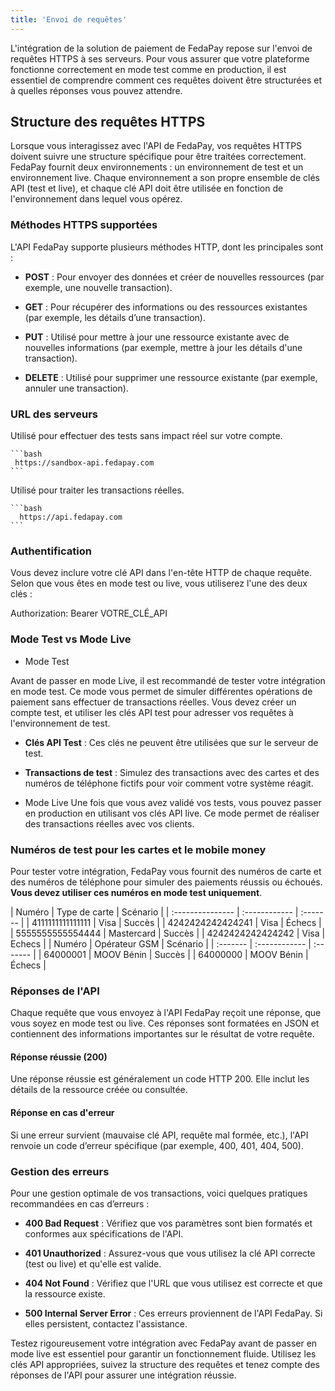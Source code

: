 ```yaml
---
title: 'Envoi de requêtes'
---
```


L'intégration de la solution de paiement de FedaPay repose sur l'envoi de requêtes HTTPS à ses serveurs. Pour vous assurer que votre plateforme fonctionne correctement en mode test comme en production, il est essentiel de comprendre comment ces requêtes doivent être structurées et à quelles réponses vous pouvez attendre.

## Structure des requêtes HTTPS

Lorsque vous interagissez avec l'API de FedaPay, vos requêtes HTTPS doivent suivre une structure spécifique pour être traitées correctement. FedaPay fournit deux environnements : un environnement de test et un environnement live. Chaque environnement a son propre ensemble de clés API (test et live), et chaque clé API doit être utilisée en fonction de l'environnement dans lequel vous opérez.

### Méthodes HTTPS supportées

L'API FedaPay supporte plusieurs méthodes HTTP, dont les principales sont :

* **POST** : Pour envoyer des données et créer de nouvelles ressources (par exemple, une nouvelle transaction).

* **GET** : Pour récupérer des informations ou des ressources existantes (par exemple, les détails d’une transaction).

* **PUT** : Utilisé pour mettre à jour une ressource existante avec de nouvelles informations (par exemple, mettre à jour les détails d'une transaction).

* **DELETE** : Utilisé pour supprimer une ressource existante (par exemple, annuler une transaction).

### URL des serveurs

<Tabs>
  <Tab title="Serveur de test">
    Utilisé pour effectuer des tests sans impact réel sur votre compte.

    ```bash
     https://sandbox-api.fedapay.com
    ```
  </Tab>

  <Tab title="Serveur live">
    Utilisé pour traiter les transactions réelles.

    ```bash
      https://api.fedapay.com
    ```
  </Tab>
</Tabs>

### Authentification

Vous devez inclure votre clé API dans l'en-tête HTTP de chaque requête. Selon que vous êtes en mode test ou live, vous utiliserez l'une des deux clés :

Authorization: Bearer VOTRE\_CLÉ\_API

### Mode Test vs Mode Live

- Mode Test

Avant de passer en mode Live, il est recommandé de tester votre intégration en mode test. Ce mode vous permet de simuler différentes opérations de paiement sans effectuer de transactions réelles. Vous devez créer un compte test, et utiliser les clés API test pour adresser vos requêtes à l'environnement de test.

* **Clés API Test** : Ces clés ne peuvent être utilisées que sur le serveur de test.

* **Transactions de test** : Simulez des transactions avec des cartes et des numéros de téléphone fictifs pour voir comment votre système réagit.

- Mode Live
   Une fois que vous avez validé vos tests, vous pouvez passer en production en utilisant vos clés API live. Ce mode permet de réaliser des transactions réelles avec vos clients.

### Numéros de test pour les cartes et le mobile money

Pour tester votre intégration, FedaPay vous fournit des numéros de carte et des numéros de téléphone pour simuler des paiements réussis ou échoués. **Vous devez utiliser ces numéros en mode test uniquement**.

<Tabs>
  <Tab title="Numéros de carte de test">
    | Numéro           | Type de carte | Scénario |
    | :--------------- | :------------ | :------- |
    | 4111111111111111 | Visa          | Succès   |
    | 4242424242424241 | Visa          | Échecs   |
    | 5555555555554444 | Mastercard    | Succès   |
    | 4242424242424242 | Visa          | Echecs   |
  </Tab>

  <Tab title="Numéros de téléphone pour Mobile Money">
    | Numéro   | Opérateur GSM | Scénario |
    | :------- | :------------ | :------- |
    | 64000001 | MOOV Bénin    | Succès   |
    | 64000000 | MOOV Bénin    | Échecs   |
  </Tab>
</Tabs>

### Réponses de l'API

Chaque requête que vous envoyez à l'API FedaPay reçoit une réponse, que vous soyez en mode test ou live. Ces réponses sont formatées en JSON et contiennent des informations importantes sur le résultat de votre requête.

#### Réponse réussie (200)

Une réponse réussie est généralement un code HTTP 200. Elle inclut les détails de la ressource créée ou consultée.

#### Réponse en cas d'erreur

Si une erreur survient (mauvaise clé API, requête mal formée, etc.), l'API renvoie un code d’erreur spécifique (par exemple, 400, 401, 404, 500).

### Gestion des erreurs

Pour une gestion optimale de vos transactions, voici quelques pratiques recommandées en cas d’erreurs :

* **400 Bad Request** : Vérifiez que vos paramètres sont bien formatés et conformes aux spécifications de l'API.

* **401 Unauthorized** : Assurez-vous que vous utilisez la clé API correcte (test ou live) et qu'elle est valide.

* **404 Not Found** : Vérifiez que l'URL que vous utilisez est correcte et que la ressource existe.

* **500 Internal Server Error** : Ces erreurs proviennent de l'API FedaPay. Si elles persistent, contactez l'assistance.

Testez rigoureusement votre intégration avec FedaPay avant de passer en mode live est essentiel pour garantir un fonctionnement fluide. Utilisez les clés API appropriées, suivez la structure des requêtes et tenez compte des réponses de l'API pour assurer une intégration réussie.
